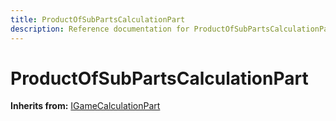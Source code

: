 ```yaml
---
title: ProductOfSubPartsCalculationPart
description: Reference documentation for ProductOfSubPartsCalculationPart meta class
---
```



# ProductOfSubPartsCalculationPart

**Inherits from:** [IGameCalculationPart](/classes/igamecalculationpart)

<ClassDetails file="/db/classes/ProductOfSubPartsCalculationPart.dd3826aaaaea.json" />
